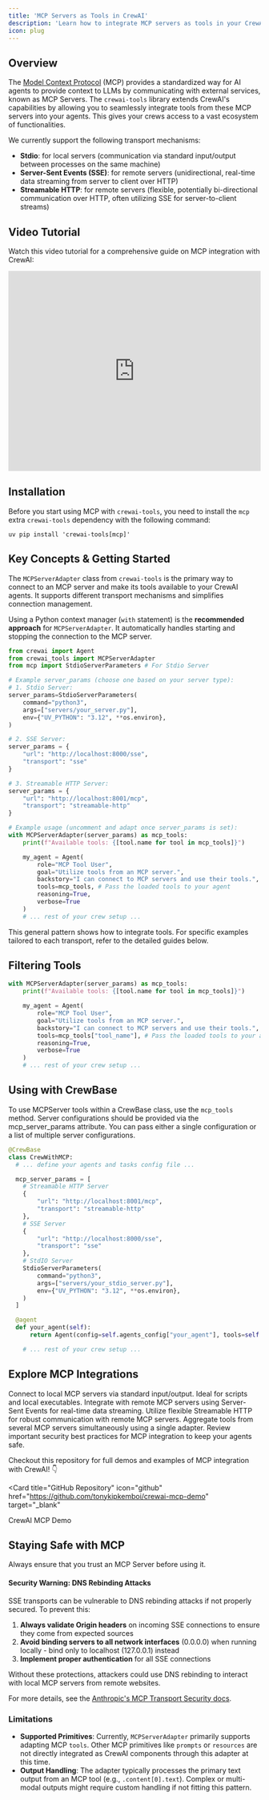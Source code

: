 ```yaml
---
title: 'MCP Servers as Tools in CrewAI'
description: 'Learn how to integrate MCP servers as tools in your CrewAI agents using the `crewai-tools` library.'
icon: plug
---
```


## Overview

The [Model Context Protocol](https://modelcontextprotocol.io/introduction) (MCP) provides a standardized way for AI agents to provide context to LLMs by communicating with external services, known as MCP Servers.
The `crewai-tools` library extends CrewAI's capabilities by allowing you to seamlessly integrate tools from these MCP servers into your agents.
This gives your crews access to a vast ecosystem of functionalities.

We currently support the following transport mechanisms:

- **Stdio**: for local servers (communication via standard input/output between processes on the same machine)
- **Server-Sent Events (SSE)**: for remote servers (unidirectional, real-time data streaming from server to client over HTTP)
- **Streamable HTTP**: for remote servers (flexible, potentially bi-directional communication over HTTP, often utilizing SSE for server-to-client streams)

## Video Tutorial
Watch this video tutorial for a comprehensive guide on MCP integration with CrewAI:

<iframe
  width="100%"
  height="400"
  src="https://www.youtube.com/embed/TpQ45lAZh48"
  title="CrewAI MCP Integration Guide"
  frameborder="0"
  style={{ borderRadius: '10px' }}
  allow="accelerometer; autoplay; clipboard-write; encrypted-media; gyroscope; picture-in-picture"
  allowfullscreen
></iframe>

## Installation

Before you start using MCP with `crewai-tools`, you need to install the `mcp` extra `crewai-tools` dependency with the following command:

```shell
uv pip install 'crewai-tools[mcp]'
```

## Key Concepts & Getting Started

The `MCPServerAdapter` class from `crewai-tools` is the primary way to connect to an MCP server and make its tools available to your CrewAI agents. It supports different transport mechanisms and simplifies connection management.

Using a Python context manager (`with` statement) is the **recommended approach** for `MCPServerAdapter`. It automatically handles starting and stopping the connection to the MCP server.

```python
from crewai import Agent
from crewai_tools import MCPServerAdapter
from mcp import StdioServerParameters # For Stdio Server

# Example server_params (choose one based on your server type):
# 1. Stdio Server:
server_params=StdioServerParameters(
    command="python3",
    args=["servers/your_server.py"],
    env={"UV_PYTHON": "3.12", **os.environ},
)

# 2. SSE Server:
server_params = {
    "url": "http://localhost:8000/sse",
    "transport": "sse"
}

# 3. Streamable HTTP Server:
server_params = {
    "url": "http://localhost:8001/mcp",
    "transport": "streamable-http"
}

# Example usage (uncomment and adapt once server_params is set):
with MCPServerAdapter(server_params) as mcp_tools:
    print(f"Available tools: {[tool.name for tool in mcp_tools]}")

    my_agent = Agent(
        role="MCP Tool User",
        goal="Utilize tools from an MCP server.",
        backstory="I can connect to MCP servers and use their tools.",
        tools=mcp_tools, # Pass the loaded tools to your agent
        reasoning=True,
        verbose=True
    )
    # ... rest of your crew setup ...
```
This general pattern shows how to integrate tools. For specific examples tailored to each transport, refer to the detailed guides below.

## Filtering Tools

```python
with MCPServerAdapter(server_params) as mcp_tools:
    print(f"Available tools: {[tool.name for tool in mcp_tools]}")

    my_agent = Agent(
        role="MCP Tool User",
        goal="Utilize tools from an MCP server.",
        backstory="I can connect to MCP servers and use their tools.",
        tools=mcp_tools["tool_name"], # Pass the loaded tools to your agent
        reasoning=True,
        verbose=True
    )
    # ... rest of your crew setup ...
```

## Using with CrewBase

To use MCPServer tools within a CrewBase class, use the `mcp_tools` method. Server configurations should be provided via the mcp_server_params attribute. You can pass either a single configuration or a list of multiple server configurations.

```python
@CrewBase
class CrewWithMCP:
  # ... define your agents and tasks config file ...

  mcp_server_params = [
    # Streamable HTTP Server
    {
        "url": "http://localhost:8001/mcp",
        "transport": "streamable-http"
    },
    # SSE Server
    {
        "url": "http://localhost:8000/sse",
        "transport": "sse"
    },
    # StdIO Server
    StdioServerParameters(
        command="python3",
        args=["servers/your_stdio_server.py"],
        env={"UV_PYTHON": "3.12", **os.environ},
    )
  ]

  @agent
  def your_agent(self):
      return Agent(config=self.agents_config["your_agent"], tools=self.get_mcp_tools()) # you can filter which tool are available also

    # ... rest of your crew setup ...
```
## Explore MCP Integrations

<CardGroup cols={2}>
  <Card
    title="Stdio Transport"
    icon="server"
    href="/mcp/stdio"
    color="#3B82F6"
  >
    Connect to local MCP servers via standard input/output. Ideal for scripts and local executables.
  </Card>
  <Card
    title="SSE Transport"
    icon="wifi"
    href="/mcp/sse"
    color="#10B981"
  >
    Integrate with remote MCP servers using Server-Sent Events for real-time data streaming.
  </Card>
  <Card
    title="Streamable HTTP Transport"
    icon="globe"
    href="/mcp/streamable-http"
    color="#F59E0B"
  >
    Utilize flexible Streamable HTTP for robust communication with remote MCP servers.
  </Card>
  <Card
    title="Connecting to Multiple Servers"
    icon="layer-group"
    href="/mcp/multiple-servers"
    color="#8B5CF6"
  >
    Aggregate tools from several MCP servers simultaneously using a single adapter.
  </Card>
  <Card
    title="Security Considerations"
    icon="lock"
    href="/mcp/security"
    color="#EF4444"
  >
    Review important security best practices for MCP integration to keep your agents safe.
  </Card>
</CardGroup>

Checkout this repository for full demos and examples of MCP integration with CrewAI! 👇

<Card
title="GitHub Repository"
icon="github"
href="https://github.com/tonykipkemboi/crewai-mcp-demo"
target="_blank"
>
CrewAI MCP Demo
</Card>

## Staying Safe with MCP
<Warning>
Always ensure that you trust an MCP Server before using it.
</Warning>

#### Security Warning: DNS Rebinding Attacks
SSE transports can be vulnerable to DNS rebinding attacks if not properly secured.
To prevent this:

1. **Always validate Origin headers** on incoming SSE connections to ensure they come from expected sources
2. **Avoid binding servers to all network interfaces** (0.0.0.0) when running locally - bind only to localhost (127.0.0.1) instead
3. **Implement proper authentication** for all SSE connections

Without these protections, attackers could use DNS rebinding to interact with local MCP servers from remote websites.

For more details, see the [Anthropic's MCP Transport Security docs](https://modelcontextprotocol.io/docs/concepts/transports#security-considerations).

### Limitations
*   **Supported Primitives**: Currently, `MCPServerAdapter` primarily supports adapting MCP `tools`.
Other MCP primitives like `prompts` or `resources` are not directly integrated as CrewAI components through this adapter at this time.
*   **Output Handling**: The adapter typically processes the primary text output from an MCP tool (e.g., `.content[0].text`). Complex or multi-modal outputs might require custom handling if not fitting this pattern.
